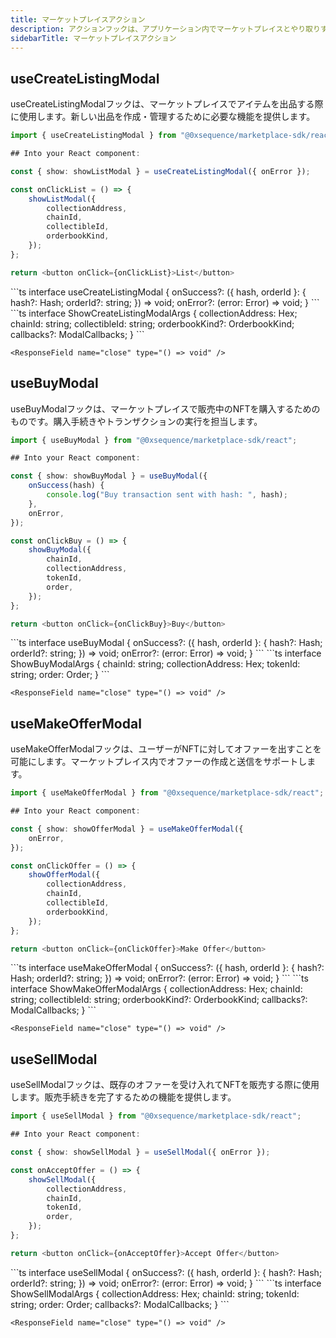 ```yaml
---
title: マーケットプレイスアクション
description: アクションフックは、アプリケーション内でマーケットプレイスとやり取りするために不可欠です。出品、オファー、購入や販売などの操作に役立ちます。
sidebarTitle: マーケットプレイスアクション
---
```


## useCreateListingModal
useCreateListingModalフックは、マーケットプレイスでアイテムを出品する際に使用します。新しい出品を作成・管理するために必要な機能を提供します。

```ts
import { useCreateListingModal } from "@0xsequence/marketplace-sdk/react";

## Into your React component:

const { show: showListModal } = useCreateListingModal({ onError });

const onClickList = () => {
	showListModal({
		collectionAddress,
		chainId,
		collectibleId,
		orderbookKind,
	});
};

return <button onClick={onClickList}>List</button>
```

<ResponseField name="useCreateListingModal">
  <ResponseField name="* params" />

  <Expandable>
    ```ts
    interface useCreateListingModal {
    	onSuccess?: ({ hash, orderId }: {
    	hash?: Hash; 
    		orderId?: string; 
    	}) => void;
    	onError?: (error: Error) => void;
    }
    ```
  </Expandable>

  <ResponseField name="* return properties" />

  <Expandable>
    <ResponseField name="show" type="(args: ShowCreateListingModalArgs) => void">
      ```ts
      interface ShowCreateListingModalArgs {
      	collectionAddress: Hex;
      	chainId: string;
      	collectibleId: string;
      	orderbookKind?: OrderbookKind;
      	callbacks?: ModalCallbacks;
      }
      ```
    </ResponseField>

    <ResponseField name="close" type="() => void" />
  </Expandable>
</ResponseField>

## useBuyModal
useBuyModalフックは、マーケットプレイスで販売中のNFTを購入するためのものです。購入手続きやトランザクションの実行を担当します。

```ts
import { useBuyModal } from "@0xsequence/marketplace-sdk/react";

## Into your React component:

const { show: showBuyModal } = useBuyModal({
	onSuccess(hash) {
		console.log("Buy transaction sent with hash: ", hash);
	},
	onError,
});

const onClickBuy = () => {
	showBuyModal({
		chainId,
		collectionAddress,
		tokenId,
		order,
	});
};

return <button onClick={onClickBuy}>Buy</button>
```

<ResponseField name="useBuyModal">
  <ResponseField name="* params" />

  <Expandable>
    ```ts
    interface useBuyModal {
    	onSuccess?: ({ hash, orderId }: {
    			hash?: Hash;
    			orderId?: string;
    	}) => void;
    	onError?: (error: Error) => void;
    }
    ```
  </Expandable>

  <ResponseField name="* return properties" />

  <Expandable>
    <ResponseField name="show" type="(args: ShowBuyModalArgs) => void">
      ```ts
      interface ShowBuyModalArgs {
      	chainId: string;
      	collectionAddress: Hex;
      	tokenId: string;
      	order: Order;
      }
      ```
    </ResponseField>

    <ResponseField name="close" type="() => void" />
  </Expandable>
</ResponseField>

## useMakeOfferModal
useMakeOfferModalフックは、ユーザーがNFTに対してオファーを出すことを可能にします。マーケットプレイス内でオファーの作成と送信をサポートします。

```ts
import { useMakeOfferModal } from "@0xsequence/marketplace-sdk/react";

## Into your React component:

const { show: showOfferModal } = useMakeOfferModal({
	onError,
});

const onClickOffer = () => {
	showOfferModal({
		collectionAddress,
		chainId,
		collectibleId,
		orderbookKind,
	});
};

return <button onClick={onClickOffer}>Make Offer</button>
```

<ResponseField name="useMakeOfferModal">
  <ResponseField name="* params" />

  <Expandable>
    ```ts
    interface useMakeOfferModal {
    	onSuccess?: ({ hash, orderId }: {
    			hash?: Hash;
    			orderId?: string;
    	}) => void;
    	onError?: (error: Error) => void;
    }
    ```
  </Expandable>

  <ResponseField name="* return properties" />

  <Expandable>
    <ResponseField name="show" type="(args: ShowMakeOfferModalArgs) => void">
      ```ts
      interface ShowMakeOfferModalArgs {
      	collectionAddress: Hex;
      	chainId: string;
      	collectibleId: string;
      	orderbookKind?: OrderbookKind;
      	callbacks?: ModalCallbacks;
      }
      ```
    </ResponseField>

    <ResponseField name="close" type="() => void" />
  </Expandable>
</ResponseField>

## useSellModal
useSellModalフックは、既存のオファーを受け入れてNFTを販売する際に使用します。販売手続きを完了するための機能を提供します。

```ts
import { useSellModal } from "@0xsequence/marketplace-sdk/react";

## Into your React component:

const { show: showSellModal } = useSellModal({ onError });

const onAcceptOffer = () => {
	showSellModal({
		collectionAddress,
		chainId,
		tokenId,
		order,
	});
};

return <button onClick={onAcceptOffer}>Accept Offer</button>
```

<ResponseField name="useSellModal">
  <ResponseField name="* params" />

  <Expandable>
    ```ts
    interface useSellModal {
    	onSuccess?: ({ hash, orderId }: {
    		hash?: Hash;
    		orderId?: string;
    	}) => void;
    	onError?: (error: Error) => void;
    }
    ```
  </Expandable>

  <ResponseField name="* return properties" />

  <Expandable>
    <ResponseField name="show" type="(args: ShowSellModalArgs) => void">
      ```ts
      interface ShowSellModalArgs {
      	collectionAddress: Hex;
      	chainId: string;
      	tokenId: string;
      	order: Order;
      	callbacks?: ModalCallbacks;
      }
      ```
    </ResponseField>

    <ResponseField name="close" type="() => void" />
  </Expandable>
</ResponseField>